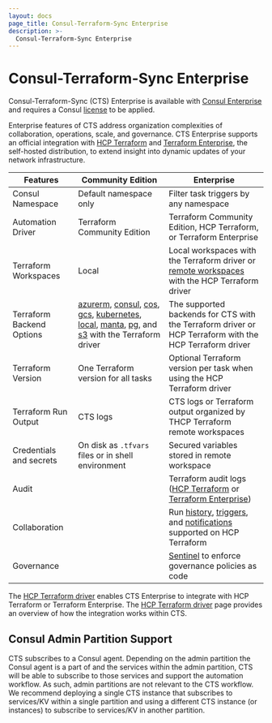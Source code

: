 ```yaml
---
layout: docs
page_title: Consul-Terraform-Sync Enterprise
description: >-
  Consul-Terraform-Sync Enterprise
---
```


# Consul-Terraform-Sync Enterprise

Consul-Terraform-Sync (CTS) Enterprise is available with [Consul Enterprise](https://www.hashicorp.com/products/consul) and requires a Consul [license](/consul/docs/nia/enterprise/license) to be applied.

Enterprise features of CTS address organization complexities of collaboration, operations, scale, and governance. CTS Enterprise supports an official integration with [HCP Terraform](https://cloud.hashicorp.com/products/terraform) and [Terraform Enterprise](/terraform/enterprise), the self-hosted distribution, to extend insight into dynamic updates of your network infrastructure.

| Features | Community Edition | Enterprise |
|----------|-------------|------------|
| Consul Namespace | Default namespace only | Filter task triggers by any namespace |
| Automation Driver | Terraform Community Edition | Terraform Community Edition, HCP Terraform, or Terraform Enterprise |
| Terraform Workspaces | Local | Local workspaces with the Terraform driver or [remote workspaces](/terraform/cloud-docs/workspaces) with the HCP Terraform driver |
| Terraform Backend Options | [azurerm](/terraform/language/settings/backends/azurerm), [consul](/terraform/language/settings/backends/consul), [cos](/terraform/language/settings/backends/cos), [gcs](/terraform/language/settings/backends/gcs), [kubernetes](/terraform/language/settings/backends/kubernetes), [local](/terraform/language/settings/backends/local), [manta](/terraform/language/v1.2.x/settings/backends/manta), [pg](/terraform/language/settings/backends/pg), and [s3](/terraform/language/settings/backends/s3) with the Terraform driver | The supported backends for CTS with the Terraform driver or HCP Terraform with the HCP Terraform driver |
| Terraform Version | One Terraform version for all tasks | Optional Terraform version per task when using the HCP Terraform driver |
| Terraform Run Output | CTS logs | CTS logs or Terraform output organized by THCP Terraform remote workspaces |
| Credentials and secrets | On disk as `.tfvars` files or in shell environment | Secured variables stored in remote workspace |
| Audit | | Terraform audit logs ([HCP Terraform](/terraform/cloud-docs/api-docs/audit-trails) or [Terraform Enterprise](/terraform/enterprise/admin/infrastructure/logging)) |
| Collaboration | | Run [history](/terraform/cloud-docs/run/manage), [triggers](/terraform/cloud-docs/workspaces/settings/run-triggers), and [notifications](/terraform/cloud-docs/workspaces/settings/notifications) supported on HCP Terraform |
| Governance | | [Sentinel](/terraform/cloud-docs/policy-enforcement) to enforce governance policies as code |

The [HCP Terraform driver](/consul/docs/nia/configuration#hcp-terraform-driver) enables CTS Enterprise to integrate with HCP Terraform or Terraform Enterprise. The [HCP Terraform driver](/consul/docs/nia/network-drivers/hcp-terraform) page provides an overview of how the integration works within CTS.

## Consul Admin Partition Support
CTS subscribes to a Consul agent. Depending on the admin partition the Consul agent is a part of and the services within the admin partition, CTS will be able to subscribe to those services and support the automation workflow. As such, admin partitions are not relevant to the CTS workflow. We recommend deploying a single CTS instance that subscribes to services/KV within a single partition and using a different CTS instance (or instances) to subscribe to services/KV in another partition.
